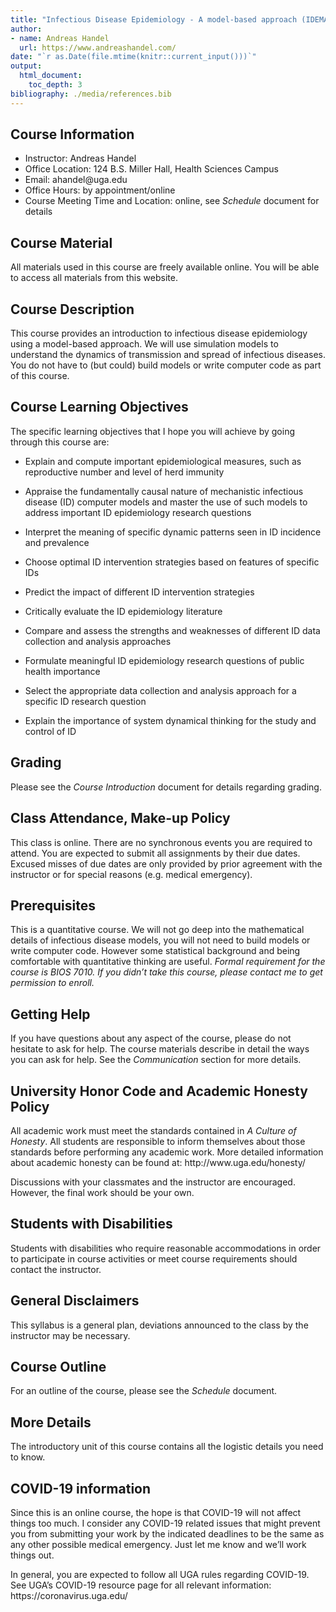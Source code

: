 ---
title: "Infectious Disease Epidemiology - A model-based approach (IDEMA) – Syllabus"
author:
- name: Andreas Handel
  url: https://www.andreashandel.com/
date: "`r as.Date(file.mtime(knitr::current_input()))`"
output:
  html_document:
    toc_depth: 3
bibliography: ./media/references.bib
---


## Course Information

* Instructor: Andreas Handel
* Office Location: 124 B.S. Miller Hall, Health Sciences Campus
* Email: ahandel@uga.edu
* Office Hours:  by appointment/online
* Course Meeting Time and Location: online, see _Schedule_ document for details

## Course Material

All materials used in this course are freely available online. You will be able to access all materials from this website.


## Course Description

This course provides an introduction to infectious disease epidemiology using a model-based approach. We will use simulation models to understand the dynamics of transmission and spread of infectious diseases. You do not have to (but could) build models or write computer code as part of this course. 


## Course Learning Objectives


The specific learning objectives that I hope you will achieve by going through this course are:

* Explain and compute important epidemiological measures, such as reproductive number and level of herd immunity

* Appraise the fundamentally causal nature of mechanistic infectious disease (ID) computer models and master the use of such models to address important ID epidemiology research questions

* Interpret the meaning of specific dynamic patterns seen in ID incidence and prevalence

*	Choose optimal ID intervention strategies based on features of specific IDs

*	Predict the impact of different ID intervention strategies

*	Critically evaluate the ID epidemiology literature

*	Compare and assess the strengths and weaknesses of different ID data collection and analysis approaches

*	Formulate meaningful ID epidemiology research questions of public health importance 

*	Select the appropriate data collection and analysis approach for a specific ID research question

*	Explain the importance of system dynamical thinking for the study and control of ID


## Grading

Please see the _Course Introduction_ document for details regarding grading.


## Class Attendance, Make-up Policy

This class is online. There are no synchronous events you are required to attend. You are expected to submit all assignments by their due dates. Excused misses of due dates are only provided by prior agreement with the instructor or for special reasons (e.g. medical emergency).


## Prerequisites

This is a quantitative course. We will not go deep into the mathematical details of infectious disease models, you will not need to build models or write computer code. However some statistical background and being comfortable with quantitative thinking are useful. 
_Formal requirement for the course is BIOS 7010. If you didn't take this course, please contact me to get permission to enroll._


## Getting Help

If you have questions about any aspect of the course, please do not hesitate to ask for help. The course materials describe in detail the ways you can ask for help. See the _Communication_ section for more details.


## University Honor Code and Academic Honesty Policy

All academic work must meet the standards contained in _A Culture of Honesty_. All students are responsible to inform themselves about those standards before performing any academic work. More detailed information about academic honesty can be found at: http://www.uga.edu/honesty/

Discussions with your classmates and the instructor are encouraged. However, the final work should be your own.


## Students with Disabilities

Students with disabilities who require reasonable accommodations in order to participate in course activities or meet course requirements should contact the instructor.

## General Disclaimers

This syllabus is a general plan, deviations announced to the class by the instructor may be necessary.

## Course Outline

For an outline of the course, please see the _Schedule_ document. 

## More Details

The introductory unit of this course contains all the logistic details you need to know.

## COVID-19 information

Since this is an online course, the hope is that COVID-19 will not affect things too much. I consider any COVID-19 related issues that might prevent you from submitting your work by the indicated deadlines to be the same as any other possible medical emergency. Just let me know and we'll work things out.

In general, you are expected to follow all UGA rules regarding COVID-19. See UGA's COVID-19 resource page for all relevant information: https://coronavirus.uga.edu/



